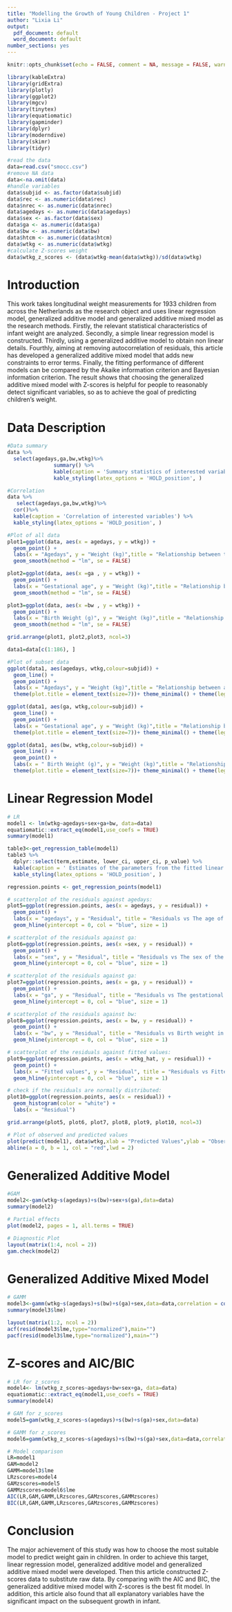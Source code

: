 ---
title: "Modelling the Growth of Young Children - Project 1"
author: "Lixia Li"
output:
  pdf_document: default
  word_document: default
number_sections: yes
---

```{r, include=FALSE}
knitr::opts_chunk$set(echo = FALSE, comment = NA, message = FALSE, warning = FALSE)
```

```{r packages}
library(kableExtra)
library(gridExtra)
library(plotly)
library(ggplot2)
library(mgcv)
library(tinytex)
library(equatiomatic)
library(gapminder)
library(dplyr)
library(moderndive)
library(skimr)
library(tidyr)
```

```{r, echo=FALSE}
#read the data
data=read.csv("smocc.csv")
#remove NA data
data<-na.omit(data)
#handle variables
data$subjid <- as.factor(data$subjid)
data$rec <- as.numeric(data$rec)
data$nrec <- as.numeric(data$nrec)
data$agedays <- as.numeric(data$agedays)
data$sex <- as.factor(data$sex)
data$ga <- as.numeric(data$ga)
data$bw <- as.numeric(data$bw)
data$htcm <- as.numeric(data$htcm)
data$wtkg <- as.numeric(data$wtkg)
#calculate Z-scores weight 
data$wtkg_z_scores <- (data$wtkg-mean(data$wtkg))/sd(data$wtkg)
```

# Introduction 
This work takes longitudinal weight measurements for 1933 children from across the Netherlands as the research object and uses linear regression model, generalized additive model and generalized additive mixed model as the research methods. Firstly, the relevant statistical characteristics of infant weight are analyzed. Secondly, a simple linear regression model is constructed. Thirdly, using a generalized additive model to obtain non linear details. Fourthly, aiming at removing autocorrelation of residuals, this article has developed a generalized additive mixed model that adds new constraints to error terms. Finally, the fitting performance of different models can be compared by the Akaike information criterion and Bayesian information criterion. The result shows that choosing the generalized additive mixed model with Z-scores is helpful for people to reasonably detect significant variables, so as to achieve the goal of predicting children's weight.

# Data Description

```{r,echo=FALSE}
#Data summary
data %>%
  select(agedays,ga,bw,wtkg)%>%
               summary() %>%
               kable(caption = 'Summary statistics of interested variables') %>%
               kable_styling(latex_options = 'HOLD_position', )
```

```{r,echo=FALSE}
#Correlation
data %>%
   select(agedays,ga,bw,wtkg)%>%
  cor()%>%
  kable(caption = 'Correlation of interested variables') %>%
  kable_styling(latex_options = 'HOLD_position', )
```

```{r,echo=FALSE}
#Plot of all data
plot1=ggplot(data, aes(x = agedays, y = wtkg)) +
  geom_point() +
  labs(x = "Agedays", y = "Weight (kg)",title = "Relationship between the age of the child in days and weight measurement in kg") +
  geom_smooth(method = "lm", se = FALSE)

plot2=ggplot(data, aes(x =ga , y = wtkg)) +
  geom_point() +
  labs(x = "Gestational age", y = "Weight (kg)",title = "Relationship between the gestational age of the child in days and weight measurement in kg") +       
  geom_smooth(method = "lm", se = FALSE)

plot3=ggplot(data, aes(x =bw , y = wtkg)) +
  geom_point() +
  labs(x = "Birth Weight (g)", y = "Weight (kg)",title = "Relationship between birth weight in gram and weight measurement in kg") +      
  geom_smooth(method = "lm", se = FALSE)

grid.arrange(plot1, plot2,plot3, ncol=3)
```

```{r,echo = FALSE}
data1=data[c(1:186), ]
```

```{r,echo = FALSE}
#Plot of subset data
ggplot(data1, aes(agedays, wtkg,colour=subjid)) + 
  geom_line() + 
  geom_point() +
  labs(x = "Agedays", y = "Weight (kg)",title = "Relationship between agedays and weight") +
  theme(plot.title = element_text(size=7))+ theme_minimal() + theme(legend.position = "top")

ggplot(data1, aes(ga, wtkg,colour=subjid)) + 
  geom_line() + 
  geom_point() +
  labs(x = "Gestational age", y = "Weight (kg)",title = "Relationship between  gestational age and weight") +
  theme(plot.title = element_text(size=7))+ theme_minimal() + theme(legend.position = "top")

ggplot(data1, aes(bw, wtkg,colour=subjid)) + 
  geom_line() + 
  geom_point() +
  labs(x = " Birth Weight (g)", y = "Weight (kg)",title = "Relationship between  Birth weight and weight") +
  theme(plot.title = element_text(size=7))+ theme_minimal() + theme(legend.position = "top")

```


# Linear Regression Model

```{r,echo = FALSE}
# LR
model1 <- lm(wtkg~agedays+sex+ga+bw, data=data)
equatiomatic::extract_eq(model1,use_coefs = TRUE)
summary(model1)
```

```{r,echo = FALSE}
table3<-get_regression_table(model1)
table3 %>%
  dplyr::select(term,estimate, lower_ci, upper_ci, p_value) %>%
  kable(caption = ' Estimates of the parameters from the fitted linear regression model 1',col.names = c("Term", "Estimate", "CI Lower Bound",   "CI Upper Bound", "p value"),align=rep('c', 5)) %>%
  kable_styling(latex_options = 'HOLD_position', )
```

```{r, echo = FALSE, eval = TRUE, warning = FALSE, message = FALSE}
regression.points <- get_regression_points(model1)
```

```{r, echo = FALSE,fig.height=4,fig.width=7}
# scatterplot of the residuals against agedays:
plot5=ggplot(regression.points, aes(x = agedays, y = residual)) +
  geom_point() +
  labs(x = "agedays", y = "Residual", title = "Residuals vs The age of the child in days")  +
  geom_hline(yintercept = 0, col = "blue", size = 1)
```

```{r, echo = FALSE,fig.height=4,fig.width=7}
# scatterplot of the residuals against ga:
plot6=ggplot(regression.points, aes(x =sex, y = residual)) +
  geom_point() +
  labs(x = "sex", y = "Residual", title = "Residuals vs The sex of the child") +
  geom_hline(yintercept = 0, col = "blue", size = 1)
```

```{r, echo = FALSE,fig.height=4,fig.width=7}
# scatterplot of the residuals against ga:
plot7=ggplot(regression.points, aes(x = ga, y = residual)) +
  geom_point() +
  labs(x = "ga", y = "Residual", title = "Residuals vs The gestational age of the child in days") +
  geom_hline(yintercept = 0, col = "blue", size = 1)
```

```{r, echo = FALSE,fig.height=4,fig.width=7}
# scatterplot of the residuals against bw:
plot8=ggplot(regression.points, aes(x = bw, y = residual)) +
  geom_point() +
  labs(x = "bw", y = "Residual", title = "Residuals vs Birth weight in grams") +
  geom_hline(yintercept = 0, col = "blue", size = 1)
```

```{r,echo=FALSE,fig.height=4,fig.width=7}
# scatterplot of the residuals against fitted values:
plot9=ggplot(regression.points, aes(x = wtkg_hat, y = residual)) +
  geom_point() +
  labs(x = "Fitted values", y = "Residual", title = "Residuals vs Fitted values") +
  geom_hline(yintercept = 0, col = "blue", size = 1)
```

```{r,echo=FALSE,fig.height=4,fig.width=7}
# check if the residuals are normally distributed:
plot10=ggplot(regression.points, aes(x = residual)) +
  geom_histogram(color = "white") +
  labs(x = "Residual")
```

```{r,echo=FALSE}
grid.arrange(plot5, plot6, plot7, plot8, plot9, plot10, ncol=3)
```

```{r,echo = FALSE}
# Plot of observed and predicted values
plot(predict(model1), data$wtkg,xlab = "Predicted Values",ylab = "Observed Values")
abline(a = 0, b = 1, col = "red",lwd = 2)
```

# Generalized Additive Model

```{r, echo = FALSE}
#GAM
model2<-gam(wtkg~s(agedays)+s(bw)+sex+s(ga),data=data)
summary(model2)
```


```{r,echo = FALSE}
# Partial effects 
plot(model2, pages = 1, all.terms = TRUE)
```

```{r, echo = FALSE}
# Diagnostic Plot
layout(matrix(1:4, ncol = 2))
gam.check(model2)
```


# Generalized Additive Mixed Model

```{r, echo = FALSE}
# GAMM
model3<-gamm(wtkg~s(agedays)+s(bw)+s(ga)+sex,data=data,correlation = corARMA(p=1,q=0))
summary(model3$lme)
```


```{r, echo = FALSE}
layout(matrix(1:2, ncol = 2))
acf(resid(model3$lme,type="normalized"),main="")
pacf(resid(model3$lme,type="normalized"),main="")
```
# Z-scores and AIC/BIC

```{r, echo = FALSE}
# LR for z_scores
model4<- lm(wtkg_z_scores~agedays+bw+sex+ga, data=data)
equatiomatic::extract_eq(model1,use_coefs = TRUE)
summary(model4)
```


```{r,echo = FALSE}
# GAM for z_scores
model5=gam(wtkg_z_scores~s(agedays)+s(bw)+s(ga)+sex,data=data)
```

```{r,echo = FALSE}
# GAMM for z_scores
model6=gamm(wtkg_z_scores~s(agedays)+s(bw)+s(ga)+sex,data=data,correlation = corARMA(p=1,q=0))
```

```{r, echo = FALSE}
# Model comparison
LR=model1
GAM=model2
GAMM=model3$lme
LRzscores=model4
GAMzscores=model5
GAMMzscores=model6$lme
AIC(LR,GAM,GAMM,LRzscores,GAMzscores,GAMMzscores)
BIC(LR,GAM,GAMM,LRzscores,GAMzscores,GAMMzscores)
```

# Conclusion
The major achievement of this study was how to choose the most suitable model to predict weight gain in children. In order to achieve this target, linear regression model, generalized additive model and generalized additive mixed model were developed. Then this article constructed Z-scores data to substitute raw data. By comparing with the AIC and BIC, the generalized additive mixed model with Z-scores is the best fit model. In addition, this article also found that all explanatory variables have the significant impact on the subsequent growth in infant.

